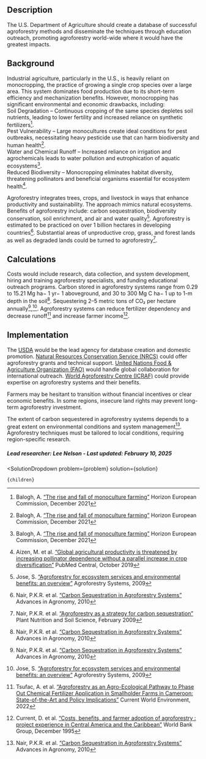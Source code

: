 

## Description
The U.S. Department of Agriculture should create a database of successful agroforestry methods and disseminate the techniques through education outreach, promoting agroforestry world-wide where it would have the greatest impacts.

## Background
Industrial agriculture, particularly in the U.S., is heavily reliant on monocropping, the practice of growing a single crop species over a large area. This system dominates food production due to its short-term efficiency and mechanization benefits. However, monocropping has significant environmental and economic drawbacks, including:  
Soil Degradation – Continuous cropping of the same species depletes soil nutrients, leading to lower fertility and increased reliance on synthetic fertilizers[^”5”].  
Pest Vulnerability – Large monocultures create ideal conditions for pest outbreaks, necessitating heavy pesticide use that can harm biodiversity and human health[^”5”].  
Water and Chemical Runoff – Increased reliance on irrigation and agrochemicals leads to water pollution and eutrophication of aquatic ecosystems[^”5”].  
Reduced Biodiversity – Monocropping eliminates habitat diversity, threatening pollinators and beneficial organisms essential for ecosystem health[^”4”].

Agroforestry integrates trees, crops, and livestock in ways that enhance productivity and sustainability. The approach mimics natural ecosystems. Benefits of agroforestry include: carbon sequestration, biodiversity conservation, soil enrichment, and air and water quality[^”2”].
Agroforestry is estimated to be practiced on over 1 billion hectares in developing countries[^”1”].
Substantial areas of unproductive crop, grass, and forest lands as well as degraded lands could be turned to agroforestry[^”3”].

## Calculations
Costs would include research, data collection, and system development, hiring and training agroforestry specialists, and funding educational outreach programs.
Carbon stored in agroforestry systems range from 0.29 to 15.21 Mg ha− 1 yr− 1 aboveground, and 30 to 300 Mg C ha− 1 up to 1-m depth in the soil[^”1”]. Sequestering 2–5 metric tons of CO₂ per hectare annually[^”1”],[^”2”].
Agroforestry systems can reduce fertilizer dependency and decrease runoff[^”6”] and increase farmer income[^”7”].

## Implementation
The [USDA]( https://www.usda.gov/) would be the lead agency for database creation and domestic promotion. [Natural Resources Conservation Service (NRCS)]( https://www.nrcs.usda.gov/) could offer agroforestry grants and technical support. [United Nations Food & Agriculture Organization (FAO)]( https://www.fao.org/home/en) would handle global collaboration for international outreach. [World Agroforestry Centre (ICRAF)]( https://www.cgiar.org/research/center/world-agroforestry-centre/) could provide expertise on agroforestry systems and their benefits.

Farmers may be hesitant to transition without financial incentives or clear economic benefits. In some regions, insecure land rights may prevent long-term agroforestry investment.

The extent of carbon sequestered in agroforestry systems depends to a great extent on environmental conditions and system management[^”1”]. Agroforestry techniques must be tailored to local conditions, requiring region-specific research.

##### Lead researcher: Lee Nelson - Last updated: February 10, 2025

[^”1”]: Nair, P.K.R. et al. [“Carbon Sequestration in Agroforestry Systems”](https://doi.org/10.1016/S0065-2113(10)08005-3) Advances in Agronomy, 2010

[^”2”]: Jose, S. [“Agroforestry for ecosystem services and environmental benefits: an overview”](https://doi.org/10.1007/s10457-009-9229-7) Agroforestry Systems, 2009

[^”3”]: Nair, P.K.R. et al. [“Agroforestry as a strategy for carbon sequestration”](https://doi.org/10.1002/jpln.200800030) Plant Nutrition and Soil Science, February 2009

[^”4”]: Aizen, M. et al. [“Global agricultural productivity is threatened by increasing pollinator dependence without a parallel increase in crop diversification”]( https://doi.org/10.1111/gcb.14736) PubMed Central, October 2019

[^”5”]: Balogh, A. [“The rise and fall of monoculture farming”]( https://projects.research-and-innovation.ec.europa.eu/en/horizon-magazine/rise-and-fall-monoculture-farming) Horizon European Commission, December 2021

[^”6”]: Tsufac, A. et al. [“Agroforestry as an Agro-Ecological Pathway to Phase Out Chemical Fertilizer Application in Smallholder Farms in Cameroon: State-of-the-Art and Policy Implications”]( http://dx.doi.org/10.12944/CWE.17.1.9) Current World Environment, 2022

[^”7”]: Current, D. et al. [“Costs, benefits, and farmer adoption of agroforestry : project experience in Central America and the Caribbean”]( https://documents.worldbank.org/en/publication/documents-reports/documentdetail/970021468247833086/costs-benefits-and-farmer-adoption-of-agroforestry-project-experience-in-central-america-and-the-caribbean) World Bank Group, December 1995



  <SolutionDropdown 
    problem={problem} 
    solution={solution}
  >
    {children}
  </SolutionDropdown>